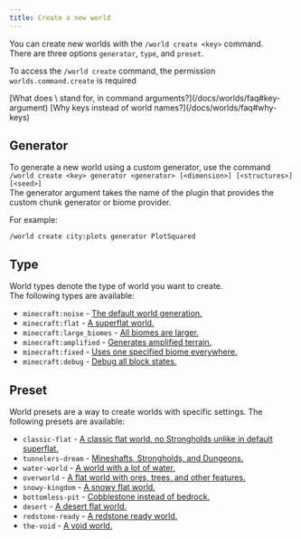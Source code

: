 ```yaml
---
title: Create a new world
---
```


You can create new worlds with the `/world create <key>` command.   
There are three options `generator`, `type`, and `preset`.

To access the `/world create` command, the permission `worlds.command.create` is required

<Callout type="info" title="Frequesntly asked questions">
  [What does \<key\> stand for, in command arguments?](/docs/worlds/faq#key-argument)   
  [Why keys instead of world names?](/docs/worlds/faq#why-keys)
</Callout>

## Generator

To generate a new world using a custom generator, use the command   
`/world create <key> generator <generator> [<dimension>] [<structures>] [<seed>]`   
The generator argument takes the name of the plugin that provides the custom chunk generator or biome provider.

For example:
```
/world create city:plots generator PlotSquared
```

## Type

World types denote the type of world you want to create.   
The following types are available:
- `minecraft:noise` - [The default world generation.](https://minecraft.wiki/w/Dimension_definition#noise)
- `minecraft:flat` - [A superflat world.](https://minecraft.wiki/w/Dimension_definition#flat)
- `minecraft:large_biomes` - [All biomes are larger.](https://minecraft.wiki/w/Large_biomes)
- `minecraft:amplified` - [Generates amplified terrain.](https://minecraft.wiki/w/Amplified)
- `minecraft:fixed` - [Uses one specified biome everywhere.](https://minecraft.wiki/w/Dimension_definition#fixed)
- `minecraft:debug` - [Debug all block states.](https://minecraft.wiki/w/Dimension_definition#debug)

## Preset

World presets are a way to create worlds with specific settings.
The following presets are available:
- `classic-flat` - [A classic flat world, no Strongholds unlike in default superflat.](https://minecraft.wiki/w/Superflat#Default_presets)
- `tunnelers-dream` - [Mineshafts, Strongholds, and Dungeons.](https://minecraft.wiki/w/Superflat#Default_presets)
- `water-world` - [A world with a lot of water.](https://minecraft.wiki/w/Superflat#Default_presets)
- `overworld` - [A flat world with ores, trees, and other features.](https://minecraft.wiki/w/Superflat#Default_presets)
- `snowy-kingdom` - [A snowy flat world.](https://minecraft.wiki/w/Superflat#Default_presets)
- `bottomless-pit` - [Cobblestone instead of bedrock.](https://minecraft.wiki/w/Superflat#Default_presets)
- `desert` - [A desert flat world.](https://minecraft.wiki/w/Superflat#Default_presets)
- `redstone-ready` - [A redstone ready world.](https://minecraft.wiki/w/Superflat#Default_presets)
- `the-void` - [A void world.](https://minecraft.wiki/w/The_Void)